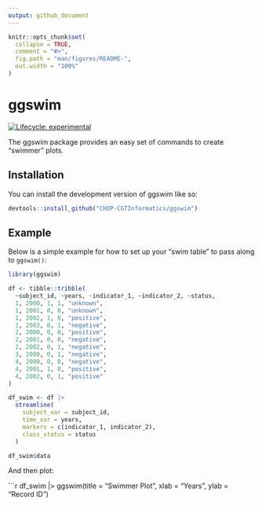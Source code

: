 ```yaml
---
output: github_document
---
```


<!-- README.md is generated from README.Rmd. Please edit that file -->

```r
knitr::opts_chunk$set(
  collapse = TRUE,
  comment = "#>",
  fig.path = "man/figures/README-",
  out.width = "100%"
)
```

# ggswim

<!-- badges: start -->
[![Lifecycle: experimental](https://img.shields.io/badge/lifecycle-experimental-orange.svg)](https://lifecycle.r-lib.org/articles/stages.html#experimental)
<!-- badges: end -->

The ggswim package provides an easy set of commands to create "swimmer" plots.

## Installation

You can install the development version of ggswim like so:

``` r
devtools::install_github("CHOP-CGTInformatics/ggswim")
```

## Example

Below is a simple example for how to set up your "swim table" to pass along to `ggswim()`:

```r
library(ggswim)
```

```r
df <- tibble::tribble(
  ~subject_id, ~years, ~indicator_1, ~indicator_2, ~status,
  1, 2000, 1, 1, "unknown",
  1, 2001, 0, 0, "unknown",
  1, 2002, 1, 0, "positive",
  1, 2003, 0, 1, "negative",
  2, 2000, 0, 0, "positive",
  2, 2001, 0, 0, "negative",
  2, 2002, 0, 1, "negative",
  3, 2000, 0, 1, "negative",
  4, 2000, 0, 0, "negative",
  4, 2001, 1, 0, "positive",
  4, 2002, 0, 1, "positive"
)

df_swim <- df |> 
  streamline(
    subject_var = subject_id,
    time_var = years,
    markers = c(indicator_1, indicator_2),
    class_status = status
  )

df_swim$data
```

And then plot:

```r
df_swim |> 
  ggswim(title = "Swimmer Plot", xlab = "Years", ylab = "Record ID")
